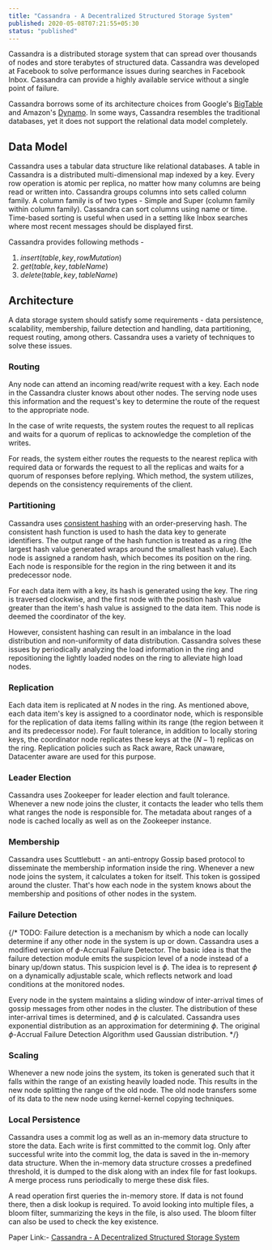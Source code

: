 ```yaml
---
title: "Cassandra - A Decentralized Structured Storage System"
published: 2020-05-08T07:21:55+05:30
status: "published"
---
```


Cassandra is a distributed storage system that can spread over thousands of
nodes and store terabytes of structured data. Cassandra was developed at
Facebook to solve performance issues during searches in Facebook Inbox.
Cassandra can provide a highly available service without a single point of
failure.

Cassandra borrows some of its architecture choices from Google's
[BigTable](https://static.googleusercontent.com/media/research.google.com/en//archive/bigtable-osdi06.pdf)
and Amazon's
[Dynamo](https://www.allthingsdistributed.com/files/amazon-dynamo-sosp2007.pdf).
In some ways, Cassandra resembles the traditional databases, yet it does not
support the relational data model completely.

## Data Model

Cassandra uses a tabular data structure like relational databases. A table in
Cassandra is a distributed multi-dimensional map indexed by a key. Every row
operation is atomic per replica, no matter how many columns are being read or
written into. Cassandra groups columns into sets called column family. A column
family is of two types - Simple and Super (column family within column family).
Cassandra can sort columns using name or time. Time-based sorting is useful when
used in a setting like Inbox searches where most recent messages should be
displayed first.

Cassandra provides following methods -

1. $insert(table, key, rowMutation)$
2. $get(table, key, tableName)$
3. $delete(table, key, tableName)$

## Architecture

A data storage system should satisfy some requirements - data persistence,
scalability, membership, failure detection and handling, data partitioning,
request routing, among others. Cassandra uses a variety of techniques to solve
these issues.

### Routing

Any node can attend an incoming read/write request with a key. Each node in the
Cassandra cluster knows about other nodes. The serving node uses this
information and the request's key to determine the route of the request to the
appropriate node.

In the case of write requests, the system routes the request to all replicas and
waits for a quorum of replicas to acknowledge the completion of the writes.

For reads, the system either routes the requests to the nearest replica with
required data or forwards the request to all the replicas and waits for a quorum
of responses before replying. Which method, the system utilizes, depends on the
consistency requirements of the client.

### Partitioning

Cassandra uses
[consistent hashing](https://en.wikipedia.org/wiki/Consistent_hashing) with an
order-preserving hash. The consistent hash function is used to hash the data key
to generate identifiers. The output range of the hash function is treated as a
ring (the largest hash value generated wraps around the smallest hash value).
Each node is assigned a random hash, which becomes its position on the ring.
Each node is responsible for the region in the ring between it and its
predecessor node.

For each data item with a key, its hash is generated using the key. The ring is
traversed clockwise, and the first node with the position hash value greater
than the item's hash value is assigned to the data item. This node is deemed the
coordinator of the key.

However, consistent hashing can result in an imbalance in the load distribution
and non-uniformity of data distribution. Cassandra solves these issues by
periodically analyzing the load information in the ring and repositioning the
lightly loaded nodes on the ring to alleviate high load nodes.

### Replication

Each data item is replicated at $N$ nodes in the ring. As mentioned above, each
data item's key is assigned to a coordinator node, which is responsible for the
replication of data items falling within its range (the region between it and
its predecessor node). For fault tolerance, in addition to locally storing keys,
the coordinator node replicates these keys at the $(N-1)$ replicas on the ring.
Replication policies such as Rack aware, Rack unaware, Datacenter aware are used
for this purpose.

### Leader Election

Cassandra uses Zookeeper for leader election and fault tolerance. Whenever a new
node joins the cluster, it contacts the leader who tells them what ranges the
node is responsible for. The metadata about ranges of a node is cached locally
as well as on the Zookeeper instance.

### Membership

Cassandra uses Scuttlebutt - an anti-entropy Gossip based protocol to
disseminate the membership information inside the ring. Whenever a new node
joins the system, it calculates a token for itself. This token is gossiped
around the cluster. That's how each node in the system knows about the
membership and positions of other nodes in the system.

### Failure Detection

{/* TODO: Failure detection is a mechanism by which a node can locally
determine if any other node in the system is up or down. Cassandra uses a
modified version of $\phi\text{-Accrual Failure Detector}$. The basic idea is
that the failure detection module emits the suspicion level of a node instead of
a binary up/down status. This suspicion level is $\phi$. The idea is to
represent $\phi$ on a dynamically adjustable scale, which reflects network and
load conditions at the monitored nodes.

Every node in the system maintains a sliding window of inter-arrival times of
gossip messages from other nodes in the cluster. The distribution of these
inter-arrival times is determined, and $\phi$ is calculated. Cassandra uses
exponential distribution as an approximation for determining $\phi$. The
original $\phi\text{-Accrual Failure Detection Algorithm}$ used Gaussian
distribution. */}

### Scaling

Whenever a new node joins the system, its token is generated such that it falls
within the range of an existing heavily loaded node. This results in the new
node splitting the range of the old node. The old node transfers some of its
data to the new node using kernel-kernel copying techniques.

### Local Persistence

Cassandra uses a commit log as well as an in-memory data structure to store the
data. Each write is first committed to the commit log. Only after successful
write into the commit log, the data is saved in the in-memory data structure.
When the in-memory data structure crosses a predefined threshold, it is dumped
to the disk along with an index file for fast lookups. A merge process runs
periodically to merge these disk files.

A read operation first queries the in-memory store. If data is not found there,
then a disk lookup is required. To avoid looking into multiple files, a bloom
filter, summarizing the keys in the file, is also used. The bloom filter can
also be used to check the key existence.

Paper Link:-
[Cassandra - A Decentralized Structured Storage System](http://www.cs.cornell.edu/Projects/ladis2009/papers/Lakshman-ladis2009.PDF)
